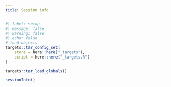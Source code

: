---
title: Session info
---

```{r setup-session-info}
#| label: setup
#| message: false
#| warning: false
#| echo: false
# load objects -----------------------------------------------------------------
targets::tar_config_set(
    store = here::here("_targets"),
    script = here::here("_targets.R")
)

targets::tar_load_globals()
```


```{r}
sessionInfo()
```